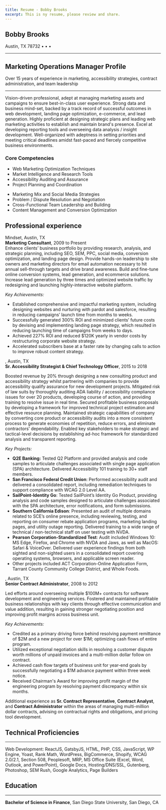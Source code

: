 ```yaml
---
title: Resume - Bobby Brooks
excerpt: This is ny resume, please review and share.
---
```

<Section>
<Container pb="24">

<H1 mb="2" style={{
    textAlign: `center`,
}}>Bobby Brooks</H1>
<P my="2" style={{
    textAlign: `center`,
}}>Austin, TX 78732 • <Block src="contentLink" href="tel:+15125508688" text="(512) 550-8688" /> • <Block src="contentLink" href="mailto:brooksrob@me.com" text="Email" /> • <Block src="contentLink" text="LinkedIn" href="https://linkedin.com/in/bbatx" /></P>
<Hr border="2" color="primary"/>
<H2 my="2" style={{
    marginBottom: `10px`,
    textAlign: `center`,
}}>Marketing Operations Manager Profile</H2>
<P my="2" style={{
    textAlign: `center`,
    fontStyle: `italic`,
}}>Over 15 years of experience in marketing, accessibility strategies, contract administration, and team leadership</P>
<Hr border="2" color="primary"/>

Vision-driven professional, adept at managing marketing assets and campaigns to ensure best-in-class user experience. Strong data and business mind-set, backed by a track record of successful outcomes in web development, landing page optimization, e-commerce, and lead generation. Highly proficient at designing strategic plans and leading web marketing activities to establish and maintain brand's presence. Excel at developing reporting tools and overseeing data analysis / insight development. Well-organized with adeptness in setting priorities and meeting critical deadlines amidst fast-paced and fiercely competitive business environments.

<H3 textAlign="center">Core Competencies</H3>

<Grid col="1|2" gap="0|16">
    <Div>
        <Ul my="0">
            <Li>Web Marketing Optimization Techniques</Li>
            <Li>Market Intelligence and Research Tools</Li>
            <Li>Accessibility Auditing and Assurance</Li>
            <Li>Project Planning and Coordination</Li>
        </Ul>
    </Div>
    <Div>
        <Ul my="0">
            <Li>Marketing Mix and Social Media Strategies</Li>
            <Li>Problem / Dispute Resolution and Negotiation</Li>
            <Li>Cross-Functional Team Leadership and Building</Li>
            <Li>Content Management and Conversion Optimization</Li>
        </Ul>
    </Div>
</Grid>

## Professional experience

Mindset, Austin, TX<Br />
__Marketing Consultant__, 2009 to Present<Br />
Enhance clients’ business portfolio by providing research, analysis, and strategic planning, including SEO, SEM, PPC, social media, conversion optimization, and landing page design. Provide hands-on leadership to site owners and marketing directors for email automation necessary to hit annual sell-through targets and drive brand awareness. Build and fine-tune online conversion systems, lead generation, and ecommerce solutions. Increase lead generation by three times and optimized website traffic by redesigning and launching highly-interactive website platform.

_Key Achievements:_

- Established comprehensive and impactful marketing system, including designing websites and nurturing with pardot and salesforce, resulting in reducing campaigns’ launch time from months to weeks.
- Successfully generated 300% ROI and minimized clients’ future costs by devising and implementing landing page strategy, which resulted in reducing launching time of campaigns from weeks to days.
- Achieved 227% ROI and reduced $120K yearly in vendor costs by restructuring corporate website strategy.
- Accelerated subscribers base at a faster rate by changing calls to action to improve robust content strategy.

<Block src="contentLink" text="Knowbility Inc." href="https://knowbility.org" />, Austin, TX <Br />
<Strong>Sr. Accessibility Strategist & Chief Technology Officer</Strong>, 2015 to 2018

Boosted revenue by 20% through designing a new consulting product and accessibility strategy whilst partnering with companies to provide accessibility qualify assurance for new development projects. Mitigated risk of law suits by thoroughly auditing ADA liability / accessibility compliance issues for over 20 products, developing course of action, and providing training to resolve issue in real time. Secured profitable business proposals by developing a framework for improved technical project estimation and effective resource planning. Maintained strategic capabilities of company by converting core product or accessibility audits into a more consistent process to generate economies of repetition, reduce errors, and eliminate contractors’ dependability. Enabled key stakeholders to make strategic and tactical-level decisions by establishing ad-hoc framework for standardized analysis and transparent reporting.

_Key Projects:_
- __Q2E Banking:__ Tested Q2 Platform and provided analysis and code samples to articulate challenges associated with single page application (SPA) architecture. Delivered Accessibility 101 training to 30+ staff members.
- __San Francisco Federal Credit Union__: Performed accessibility audit and delivered a consolidated report, including remediation techniques to support compliance with WCAG 2.0 Level AA.
- __SailPoint-Identity Go__: Tested SailPoint’s Identity Go Product, providing analysis and code samples designed to articulate challenges associated with the SPA architecture, error notifications, and form submissions.
- __Southern California Edison__: Presented an audit of multiple domains related to SCE’s online presence, including reviewing, testing, and reporting on consumer rebate application programs, marketing landing pages, and utility outage reporting. Delivered training to a wide range of technical / non-technical staff on user testing with NVDA.
- __Pearson Corporation-Standardized Test__: Audit included Windows 10: MS Edge, Firefox, and Chrome with NVDA and Jaws, as well as MacOS: Safari & VoiceOver. Delivered user experience findings from both sighted and non-sighted users in a consolidated report covering operating systems, browsers, and applicable screen reader.
- Other projects included ACT Corporation-Online Application Form, Tarrant County Community College District, and Whole Foods.

<Block src="contentLink" text="BAE Systems (TS Clearance)" href="https://baesystems.com" />, Austin, TX<Br />
<Strong>Senior Contract Administrator</Strong>, 2008 to 2012

Led efforts around overseeing multiple $100M+ contracts for software development and engineering services. Fostered and maintained profitable business relationships with key clients through effective communication and value addition, resulting in gaining stronger negotiating position and improving profit margins across business unit.

_Key Achievements:_

- Credited as a primary driving force behind resolving payment remittance of $2M and a new project for over $1M; optimizing cash flows of entire program.
- Utilized exceptional negotiation skills in resolving a customer dispute worth millions of unpaid invoices and a multi-million dollar follow on contract.
- Achieved cash flow targets of business unit for year-end goals by successfully negotiating a $1M advance payment within three week notice.
- Received Chairman's Award for improving profit margin of the engineering program by resolving payment discrepancy within six months.

<P mx="2" style={{
    textAlign: `center`
}}>
Additional experience as <Strong>Sr. Contract Representative</Strong>, <Strong>Contract Analyst</Strong>, and <Strong>Contract Administrator</Strong> within the areas of managing multi-million dollar contracts, advising on contractual rights and obligations, and pricing tool development.</P>

<H2 mb="0">Technical Proficiencies</H2>
<Hr border="2" color="primary" />

Web Development: ReactJS, GatsbyJS, HTML, PHP, CSS, JavaScript, WP Engine, Yoast, Rank Math, WordPress, BigCommerce, Shopify, WCAG 2.0/2.1, Section 508, Peoplesoft, MRP, MS Office Suite (Excel, Word, Outlook, and PowerPoint), Google Docs, Hosting/DNS/SSL, Gutenberg, Photoshop, SEM Rush, Google Analytics, Page Builders

<H2 mb="0">Education</H2>
<Hr border="2" color="primary" />

__Bachelor of Science in Finance__, San Diego State University, San Diego, CA


</Container>
</Section>

<Block title="Can I help with your next challenge?" bg="muted" pt="16" src="horizontalCTA" />